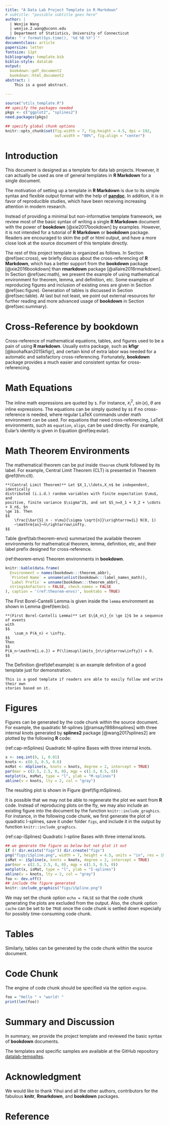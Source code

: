 ```yaml
---
title: "A Data Lab Project Template in R Markdown"
# subtitle: "possible subtitle goes here"
author: |
  | Wenjie Wang
  | wenjie.2.wang@uconn.edu
  | Department of Statistics, University of Connecticut
date: "`r format(Sys.time(), '%d %B %Y')`"
documentclass: article
papersize: letter
fontsize: 11pt
bibliography: template.bib
biblio-style: datalab
output:
  bookdown::pdf_document2
  bookdown::html_document2
abstract: |
    This is a good abstract.

---
```



```r
source("utils_template.R")
## specify the packages needed
pkgs <- c("ggplot2", "splines2")
need.packages(pkgs)

## specify global chunk options
knitr::opts_chunk$set(fig.width = 7, fig.height = 4.5, dpi = 192,
                      out.width = "80%", fig.align = "center")

```


# Introduction {#sec:intro}

This document is designed as a template for data lab projects.  However, it can
actually be used as one of general templates in **R Markdown** for a single
document.


The motivation of setting up a template in **R Markdown** is due to its simple
syntax and flexible output format with the help of [**pandoc**][pandoc]. In
addition, it is in favor of reproducible studies, which have been receiving
increasing attention in modern research.


Instead of providing a minimal but non-informative template framework, we review
most of the basic syntax of writing a single **R Markdown** document with the
power of **bookdown** [@xie2017bookdown] by examples. However, it is not
intended for a tutorial of **R Markdown** or **bookdown** package.  Readers are
encouraged to skim the pdf or html output, and have a more close look at the
source document of this template directly.


The rest of this project template is organized as follows.  In Section
\@ref(sec:cross), we briefly discuss about the cross-referencing of **R
Markdown**, which has a better support from the **bookdown** package
[@xie2016bookdown] than **rmarkdown** package [@allaire2016rmarkdown].  In
Section \@ref(sec:math), we present the example of using mathematical
environment for theorem, lemma, and definition, etc.  Some examples of
reproducing figures and inclusion of existing ones are given in Section
\@ref(sec:figure).  Generation of tables is discussed in Section
\@ref(sec:table).  At last but not least, we point out external resources for
further reading and more advanced usage of **bookdown** in Section
\@ref(sec:summary).


# Cross-Reference by bookdown {#sec:cross}

Cross-reference of mathematical equations, tables, and figures used to be a pain
of using **R markdown**. Usually extra package, such as **kfigr**
[@koohafkan2015kfigr], and certain kind of extra labor was needed for a
automatic and satisfactory cross-referencing.  Fortunately, **bookdown** package
provides a much easier and consistent syntax for cross-referencing.


# Math Equations {#sec:math}

The inline math expressions are quoted by `$`. For instance, $x_i^2$, $\sin(x)$,
$\theta$ are inline expressions. The equations can be simply quoted by `$$` if
no cross-reference is needed, where regular LaTeX commands under math
environment can be used. For equations that need cross-referencing, LaTeX
environments, such as `equation`, `align`, can be used directly. For example,
Eular's identity is given in Equation \@ref(eq:eular).

\begin{align}
  e^{i\theta} = \cos(\theta) + i \sin(\theta).  (\#eq:eular)
\end{align}


# Math Theorem Environments  {#sec:theorem}

The mathematical theorem can be put inside `theorem` chunk followed by its
label. For example, Central Limit Theorem (CLT) is presented in Theorem
\@ref(thm:clt).


```theorem
**(Central Limit Theorem)** Let $X_1,\ldots,X_n$ be independent, identically
distributed (i.i.d.) random variables with finite expectation $\mu$, and
positive, finite variance $\sigma^2$, and set $S_n=X_1 + X_2 + \cdots + X_n$, $n
\ge 1$. Then
$$
    \frac{\bar{S}_n - n\mu}{\sigma \sqrt{n}}\xrightarrow{L} N(0, 1)
    ~\mathrm{as}~n\rightarrow\infty.
$$
```

Table \@ref(tab:theorem-envs) summarized the available theorem environments for
mathematical theorem, lemma, definition, etc, and their label prefix designed
for cross-reference.

<!-- source extracted from bookdown package  -->
(ref:theorem-envs) Theorem environments in **bookdown**.

```r
knitr::kable(data.frame(
  Environment = names(bookdown:::theorem_abbr),
  `Printed Name` = unname(unlist(bookdown:::label_names_math)),
  `Label Prefix` = unname(bookdown:::theorem_abbr),
  stringsAsFactors = FALSE, check.names = FALSE
), caption = '(ref:theorem-envs)', booktabs = TRUE)
```


The First Borel-Cantelli Lemma is given inside the `lemma` environment as shown
in Lemma \@ref(lem:bc).

```lemma
**(First Borel-Cantelli Lemma)** Let $\{A_n\}_{n \ge 1}$ be a sequence of events
with
$$
    \sum_n P(A_n) < \infty.
$$
Then
$$
P(A_n~\mathrm{i.o.}) = P(\limsup\limits_{n\rightarrow\infty}) = 0.
$$
```

The Definition \@ref(def:example) is an example definition of a good template
just for demonstration.

```definition
This is a good template if readers are able to easily follow and write their own
stories based on it.
```


# Figures {#sec:figure}

Figures can be generated by the code chunk within the source document.  For
example, the quadratic M-splines [@ramsay1988msplines] with three internal knots
generated by **splines2** package [@wang2017splines2] are plotted by the
following **R** code:

<!-- caption of figure may be defined as follows: -->
(ref:cap-mSplines) Quadratic M-spline Bases with three internal knots.

```r
x <- seq.int(0, 1, 0.01)
knots <- c(0.3, 0.5, 0.6)
msMat <- mSpline(x, knots = knots, degree = 2, intercept = TRUE)
par(mar = c(2.5, 2.5, 0, 0), mgp = c(1.5, 0.5, 0))
matplot(x, msMat, type = "l", ylab = "M-splines")
abline(v = knots, lty = 2, col = "gray")
```

The resulting plot is shown in Figure \@ref(fig:mSplines).

It is possible that we may not be able to regenerate the plot we want from **R**
code.  Instead of reproducing plots on the fly, we may also include an existing
figure into the document by the function `knitr::include_graghics`. For
instance, in the following code chunk, we first generate the plot of quadratic
I-splines, save it under folder `figs`, and include it in the output by function
`knitr::include_graghics`.

(ref:cap-iSplines) Quadratic I-spline Bases with three internal knots.

```r
## we generate the figure as below but not plot it out
if (! dir.exists("figs")) dir.create("figs")
png("figs/iSpline.png", width = 7, height = 4.5, units = "in", res = 192)
isMat <- iSpline(x, knots = knots, degree = 2, intercept = TRUE)
par(mar = c(2.5, 2.5, 0, 0), mgp = c(1.5, 0.5, 0))
matplot(x, isMat, type = "l", ylab = "I-splines")
abline(v = knots, lty = 2, col = "gray")
foo <- dev.off()
## include the figure generated
knitr::include_graphics("figs/iSpline.png")
```

We may set the chunk option `echo = FALSE` so that the code chunk generating the
plots are excluded from the output. Also, the chunk option `cache` can be set to
be `TRUE` once the code chunk is settled down especially for possibly
time-consuming code chunk.


# Tables {#sec:table}

Similarly, tables can be generated by the code chunk within the source document.


# Code Chunk {#sec:code}

The engine of code chunk should be specified via the option `engine`.

```r
foo = "Hello " + "world! "
print(len(foo))
```

# Summary and Discussion {#sec:summary}

In summary, we provide the project template and reviewed the basic syntax of
**bookdown** documents.

The templates and specific samples are available at the GitHub repository
[datalab-tempaltes][repo].


# Acknowledgment {-}

We would like to thank Yihui and all the other authors, contributors for the
fabulous **knitr**, **Rmarkdown**, and **bookdown** packages.


# Reference {-}


[bookdown]: https://CRAN.R-project.org/package=bookdown
[fig:foo]: figs/foo.png
[kfigr]: https://CRAN.R-project.org/package=kfigr
[pandoc]: http://pandoc.org/
[repo]: https://github.com/wenjie2wang/datalab-templates
[rmarkdown]: https://CRAN.R-project.org/package=rmarkdown
